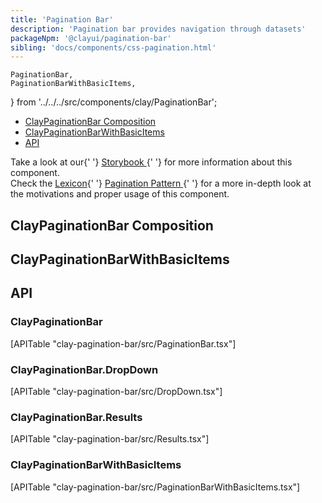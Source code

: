 ```yaml
---
title: 'Pagination Bar'
description: 'Pagination bar provides navigation through datasets'
packageNpm: '@clayui/pagination-bar'
sibling: 'docs/components/css-pagination.html'
---
```


	PaginationBar,
	PaginationBarWithBasicItems,
} from '../../../src/components/clay/PaginationBar';

<div class="nav-toc-absolute">
<div class="nav-toc">

-   [ClayPaginationBar Composition](#claypaginationbar-composition)
-   [ClayPaginationBarWithBasicItems](#claypaginationbarwithbasicitems)
-   [API](#api)

</div>
</div>

<div class="clay-site-alert alert alert-warning">
	Take a look at our{' '}
	<a href="https://storybook-clayui.netlify.com/?path=/story/claypagination--links">
		Storybook
	</a>{' '}
	for more information about this component.
</div>

<div class="clay-site-alert alert alert-info">
	Check the <a href="https://liferay.design/lexicon/">Lexicon</a>{' '}
	<a href="https://liferay.design/lexicon/core-components/pagination/">
		Pagination Pattern
	</a>{' '}
	for a more in-depth look at the motivations and proper usage of this
	component.
</div>

## ClayPaginationBar Composition

<PaginationBar />

## ClayPaginationBarWithBasicItems

<PaginationBarWithBasicItems />

## API

### ClayPaginationBar

<div>[APITable "clay-pagination-bar/src/PaginationBar.tsx"]</div>

### ClayPaginationBar.DropDown

<div>[APITable "clay-pagination-bar/src/DropDown.tsx"]</div>

### ClayPaginationBar.Results

<div>[APITable "clay-pagination-bar/src/Results.tsx"]</div>

### ClayPaginationBarWithBasicItems

<div>[APITable "clay-pagination-bar/src/PaginationBarWithBasicItems.tsx"]</div>
